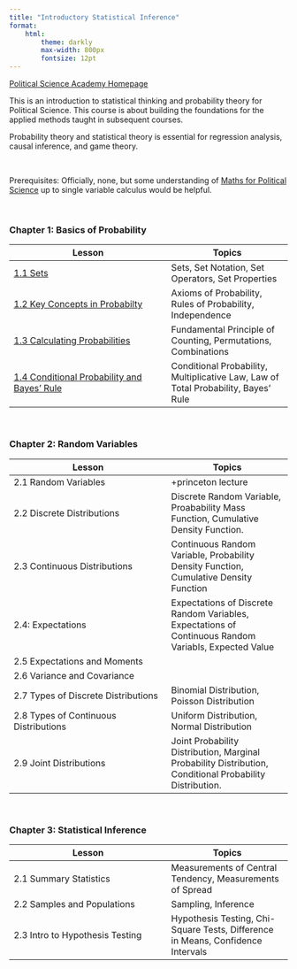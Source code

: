 ```yaml
---
title: "Introductory Statistical Inference"
format:
    html:
        theme: darkly
        max-width: 800px
        fontsize: 12pt
---
```


[Political Science Academy Homepage](https://politicalscience.github.io)

This is an introduction to statistical thinking and probability theory for Political Science. This course is about building the foundations for the applied methods taught in subsequent courses.

Probability theory and statistical theory is essential for regression analysis, causal inference, and game theory.

<br />

Prerequisites: Officially, none, but some understanding of [Maths for Political Science](https://politicalscience.github.io/math/) up to single variable calculus would be helpful.

<br />

### Chapter 1: Basics of Probability

| Lesson | Topics |
|-----------------------------------------|-------------------------------|
| [1.1 Sets](https://politicalscience.github.io/stats/1-1.html) | Sets, Set Notation, Set Operators, Set Properties |
| [1.2 Key Concepts in Probabilty](https://politicalscience.github.io/stats/1-2.html) | Axioms of Probability, Rules of Probability, Independence |
| [1.3 Calculating Probabilities](https://politicalscience.github.io/stats/1-3.html) | Fundamental Principle of Counting, Permutations, Combinations |
| [1.4 Conditional Probability and Bayes' Rule](https://politicalscience.github.io/stats/1-4.html) | Conditional Probability, Multiplicative Law, Law of Total Probability, Bayes' Rule |

<br />

### Chapter 2: Random Variables

| Lesson | Topics |
|-----------------------------------------|-------------------------------|
| 2.1 Random Variables | +princeton lecture |
| 2.2 Discrete Distributions | Discrete Random Variable, Proabability Mass Function, Cumulative Density Function. |
| 2.3 Continuous Distributions | Continuous Random Variable, Probability Density Function, Cumulative Density Function |
| 2.4: Expectations | Expectations of Discrete Random Variables, Expectations of Continuous Random Variabls, Expected Value |
| 2.5 Expectations and Moments |  |
| 2.6 Variance and Covariance |  |
| 2.7 Types of Discrete Distributions | Binomial Distribution, Poisson Distribution |
| 2.8 Types of Continuous Distributions | Uniform Distribution, Normal Distribution |
| 2.9 Joint Distributions | Joint Probability Distribution, Marginal Probability Distribution, Conditional Probability Distribution. |

<br />

### Chapter 3: Statistical Inference

| Lesson | Topics |
|-----------------------------------------|-------------------------------|
| 2.1 Summary Statistics | Measurements of Central Tendency, Measurements of Spread |
| 2.2 Samples and Populations | Sampling, Inference |
| 2.3 Intro to Hypothesis Testing | Hypothesis Testing, Chi-Square Tests, Difference in Means, Confidence Intervals |